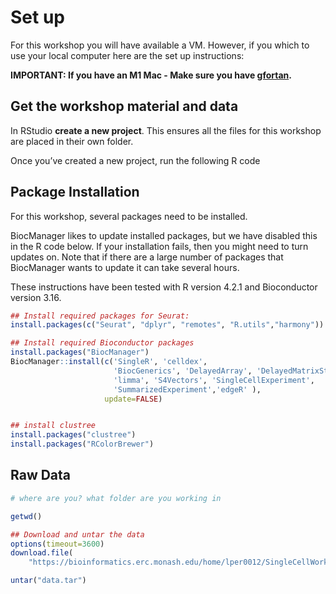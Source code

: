 # Set up

For this workshop you will have available a VM. However, if you which to use your local computer here are the set up instructions:

**IMPORTANT: If you have an M1 Mac - Make sure you have [gfortan](https://mac.r-project.org/tools/).**

## Get the workshop material and data

In RStudio **create a new project**. This ensures all the files for this workshop are placed in their own folder.

Once you've created a new project, run the following R code

## Package Installation
 
For this workshop, several packages need to be installed.

BiocManager likes to update installed packages, but we have disabled this in the R code below. If your installation fails, then you might need to turn updates on. Note that if there are a large number of packages that BiocManager wants to update it can take several hours.

These instructions have been tested with R version 4.2.1 and Bioconductor version 3.16.

```r
## Install required packages for Seurat:
install.packages(c("Seurat", "dplyr", "remotes", "R.utils","harmony"))

## Install required Bioconductor packages
install.packages("BiocManager")
BiocManager::install(c('SingleR', 'celldex',
                       'BiocGenerics', 'DelayedArray', 'DelayedMatrixStats',
                       'limma', 'S4Vectors', 'SingleCellExperiment',
                       'SummarizedExperiment','edgeR' ),
                     update=FALSE)


## install clustree
install.packages("clustree")
install.packages("RColorBrewer")
```

## Raw Data

```r
# where are you? what folder are you working in

getwd()

## Download and untar the data
options(timeout=3600)
download.file(
    "https://bioinformatics.erc.monash.edu/home/lper0012/SingleCellWorkshopData/data.tar","data.tar")

untar("data.tar")


```

